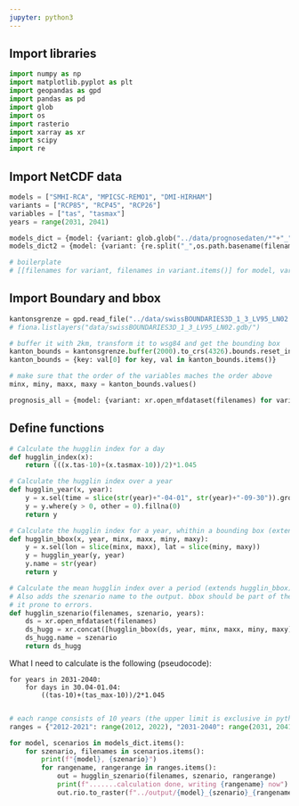 ```yaml
---
jupyter: python3
---
```


## Import libraries

```python
import numpy as np
import matplotlib.pyplot as plt
import geopandas as gpd
import pandas as pd
import glob
import os
import rasterio
import xarray as xr
import scipy
import re
```

## Import NetCDF data 

```python
models = ["SMHI-RCA", "MPICSC-REMO1", "DMI-HIRHAM"]
variants = ["RCP85", "RCP45", "RCP26"]
variables = ["tas", "tasmax"]
years = range(2031, 2041)

models_dict = {model: {variant: glob.glob("../data/prognosedaten/*"+"_"+"*"+model+"*"+variant+"*"+".nc") for variant in variants} for model in models}
models_dict2 = {model: {variant: {re.split("_",os.path.basename(filename))[0]:os.path.basename(filename)  for filename in filenames} for variant, filenames in variant.items()} for model, variant in models_dict.items()}
```

```python
# boilerplate
# [[filenames for variant, filenames in variant.items()] for model, variant in models_dict.items()]
```

## Import Boundary and bbox

```python
kantonsgrenze = gpd.read_file("../data/swissBOUNDARIES3D_1_3_LV95_LN02.gdb/", layer = "TLM_KANTONSGEBIET").query("NAME == 'Luzern'") 
# fiona.listlayers("data/swissBOUNDARIES3D_1_3_LV95_LN02.gdb/")

# buffer it with 2km, transform it to wsg84 and get the bounding box
kanton_bounds = kantonsgrenze.buffer(2000).to_crs(4326).bounds.reset_index(drop = True).to_dict()
kanton_bounds = {key: val[0] for key, val in kanton_bounds.items()}
```

```python
# make sure that the order of the variables maches the order above
minx, miny, maxx, maxy = kanton_bounds.values()
```



```python
prognosis_all = {model: {variant: xr.open_mfdataset(filenames) for variant, filenames in variant.items()} for model, variant in models_dict.items()}
```


## Define functions

```python

# Calculate the hugglin index for a day
def hugglin_index(x):
    return (((x.tas-10)+(x.tasmax-10))/2)*1.045

# Calculate the hugglin index over a year
def hugglin_year(x, year):
    y = x.sel(time = slice(str(year)+"-04-01", str(year)+"-09-30")).groupby("time").map(hugglin_index).sum(dim="time")
    y = y.where(y > 0, other = 0).fillna(0)
    return y

# Calculate the hugglin index for a year, whithin a bounding box (extends hugglin_year)
def hugglin_bbox(x, year, minx, maxx, miny, maxy):
    y = x.sel(lon = slice(minx, maxx), lat = slice(miny, maxy))
    y = hugglin_year(y, year)
    y.name = str(year)
    return y

# Calculate the mean hugglin index over a period (extends hugglin_bbox). 
# Also adds the szenario name to the output. bbox should be part of the input, using the global vars makes
# it prone to errors.
def hugglin_szenario(filenames, szenario, years):
    ds = xr.open_mfdataset(filenames)
    ds_hugg = xr.concat([hugglin_bbox(ds, year, minx, maxx, miny, maxy) for year in years], "year").mean(dim = "year")
    ds_hugg.name = szenario
    return ds_hugg

```

What I need to calculate is the following (pseudocode):

```
for years in 2031-2040:
    for days in 30.04-01.04:
        ((tas-10)+(tas_max-10))/2*1.045
        
```

```python
# each range consists of 10 years (the upper limit is exclusive in python)
ranges = {"2012-2021": range(2012, 2022), "2031-2040": range(2031, 2041), "2051-2060": range(2051, 2061)}

for model, scenarios in models_dict.items():
    for szenario, filenames in scenarios.items():
        print(f"{model}, {szenario}")
        for rangename, rangerange in ranges.items(): 
            out = hugglin_szenario(filenames, szenario, rangerange)
            print(f".......calculation done, writing {rangename} now")
            out.rio.to_raster(f"../output/{model}_{szenario}_{rangename}.tif")

```

